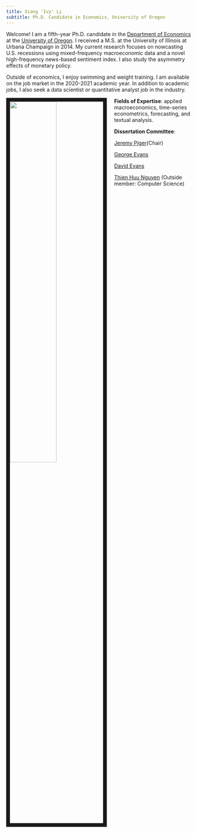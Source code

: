 ```yaml
---
title: Xiang 'Ivy' Li
subtitle: Ph.D. Candidate in Economics, University of Oregon
---
```


<link rel="stylesheet" href="styles.css" type="text/css">

Welcome! I am a fifth-year Ph.D. candidate in the [Department of Economics](https://economics.uoregon.edu/) at the [University of Oregon](https://www.uoregon.edu/). I received a M.S. at the University of Illinois at Urbana Champaign in 2014. My current research focuses on nowcasting U.S. recessions using mixed-frequency macroeconomic data and a novel high-frequency news-based sentiment index. I also study the asymmetry effects of monetary policy. 

Outside of economics, I enjoy swimming and weight training. I am available on the job market in the 2020-2021 academic year. In addition to academic jobs, I also seek a data scientist or quantitative analyst job in the industry. 

<img src="images/IMG_5173.jpg" style="width:50%; border:10px solid; margin-right: 20px" align="left">

**Fields of Expertise**: applied macroeconomics, time-series econometrics, forecasting, and textual analysis.

**Dissertation Committee**:

[Jeremy Piger](https://pages.uoregon.edu/jpiger/)(Chair)

[George Evans](https://pages.uoregon.edu/gevans/)

[David Evans](http://econevans.com/)

[Thien Huu Nguyen](https://ix.cs.uoregon.edu/~thien/) (Outside member: Computer Science)
    
<!-- Please contact me: xli4@uoregon.edu -->



